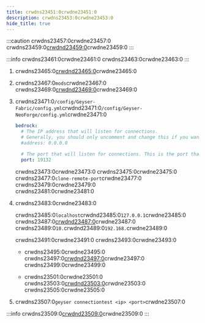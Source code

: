 ```yaml
---
title: crwdns23451:0crwdne23451:0
description: crwdns23453:0crwdne23453:0
hide_title: true
---
```



:::caution
crwdns23457:0crwdne23457:0
crwdns23459:0[crwdnd23459:0](/wiki/geyser/supported-versions#using-geyser-on-fabric-neoforge-servers-not-on-the-latest-minecraft-version)crwdne23459:0
:::

:::info
crwdns23461:0crwdne23461:0 crwdns23463:0crwdne23463:0
:::

1. crwdns23465:0[crwdnd23465:0](/download)crwdne23465:0

2. crwdns23467:0`mods`crwdne23467:0 crwdns23469:0[crwdnd23469:0](https://modrinth.com/mod/fabric-api)crwdne23469:0

3. crwdns23471:0`/config/Geyser-Fabric/config.yml`crwdnd23471:0`/config/Geyser-NeoForge/config.yml`crwdne23471:0

   ```yaml
   bedrock: 
     # The IP address that will listen for connections. 
     # Generally, you should only uncomment and change this if you want to limit what IPs can connect to your server. 
     #address: 0.0.0.0 

     # The port that will listen for connections. This is the port that Bedrock players will use to connect to your server.
     port: 19132 
   ```

   crwdns23473:0crwdne23473:0 crwdns23475:0crwdne23475:0
   crwdns23477:0`clone-remote-port`crwdne23477:0
   crwdns23479:0crwdne23479:0\
   crwdns23481:0crwdne23481:0

4. crwdns23483:0crwdne23483:0

   crwdns23485:0`localhost`crwdnd23485:0`127.0.0.1`crwdne23485:0
   crwdns23487:0[crwdnd23487:0](/wiki/geyser/fixing-unable-to-connect-to-world#using-geyser-on-the-same-computer)crwdne23487:0
   crwdns23489:0`10.`crwdnd23489:0`192.168.`crwdne23489:0

   crwdns23491:0crwdne23491:0
   crwdns23493:0crwdne23493:0

   - crwdns23495:0crwdne23495:0
     crwdns23497:0[crwdnd23497:0](/wiki/geyser/port-forwarding)crwdne23497:0
     crwdns23499:0crwdne23499:0

   - crwdns23501:0crwdne23501:0 crwdns23503:0[crwdnd23503:0](/wiki/geyser/playit-gg)crwdne23503:0
     crwdns23505:0crwdne23505:0

5. crwdns23507:0`geyser connectiontest <ip> <port>`crwdne23507:0

:::info
crwdns23509:0[crwdnd23509:0](/wiki/floodgate/setup/)crwdne23509:0
:::
